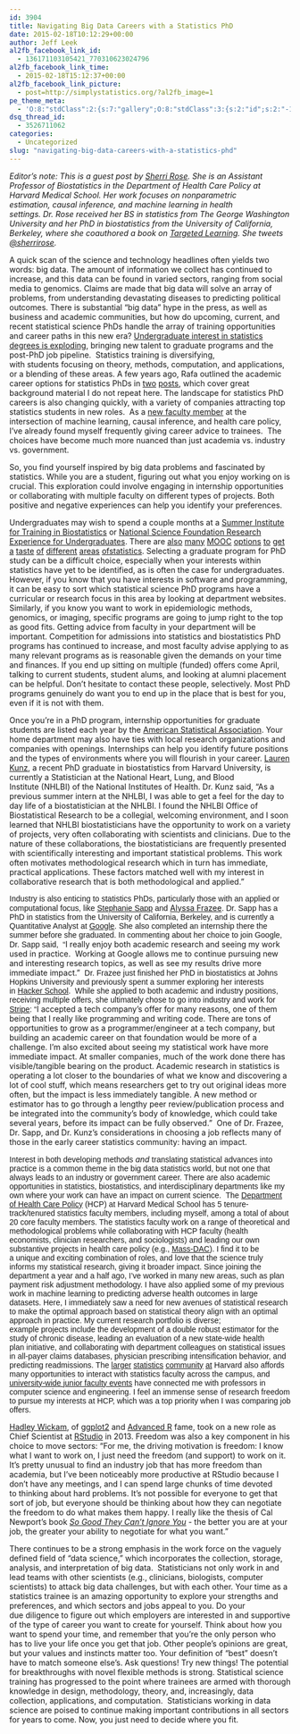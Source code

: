 ```yaml
---
id: 3904
title: Navigating Big Data Careers with a Statistics PhD
date: 2015-02-18T10:12:29+00:00
author: Jeff Leek
al2fb_facebook_link_id:
  - 136171103105421_770310623024796
al2fb_facebook_link_time:
  - 2015-02-18T15:12:37+00:00
al2fb_facebook_link_picture:
  - post=http://simplystatistics.org/?al2fb_image=1
pe_theme_meta:
  - 'O:8:"stdClass":2:{s:7:"gallery";O:8:"stdClass":3:{s:2:"id";s:2:"-1";s:5:"width";s:0:"";s:6:"height";s:0:"";}s:5:"video";O:8:"stdClass":1:{s:2:"id";s:2:"-1";}}'
dsq_thread_id:
  - 3526711062
categories:
  - Uncategorized
slug: "navigating-big-data-careers-with-a-statistics-phd"
---
```

<div>
  <em>Editor's note: This is a guest post by <a href="http://www.drsherrirose.com/" target="_blank">Sherri Rose</a>. She is an Assistant Professor of Biostatistics in the Department of Health Care Policy at Harvard Medical School. Her work focuses on nonparametric estimation, causal inference, and machine learning in health settings. Dr. Rose received her BS in statistics from The George Washington University and her PhD in biostatistics from the University of California, Berkeley, where she coauthored a book on <a href="http://drsherrirose.com/targeted-learning-book/" target="_blank">Targeted Learning</a>. She tweets <a href="https://twitter.com/sherrirose" target="_blank">@sherrirose</a>.</em>
</div>

<div>
</div>



<div>
  A quick scan of the science and technology headlines often yields two words: big data. The amount of information we collect has continued to increase, and this data can be found in varied sectors, ranging from social media to genomics. Claims are made that big data will solve an array of problems, from understanding devastating diseases to predicting political outcomes. There is substantial “big data” hype in the press, as well as business and academic communities, but how do upcoming, current, and recent statistical science PhDs handle the array of training opportunities and career paths in this new era? <a href="http://www.amstat.org/newsroom/pressreleases/2015-StatsFastestGrowingSTEMDegree.pdf" target="_blank">Undergraduate interest in statistics degrees is exploding</a>, bringing new talent to graduate programs and the post-PhD job pipeline.  Statistics training is diversifying, with students focusing on theory, methods, computation, and applications, or a blending of these areas. A few years ago, Rafa outlined the academic career options for statistics PhDs in <a href="http://simplystatistics.org/2011/09/12/advice-for-stats-students-on-the-academic-job-market/" target="_blank">two</a> <a href="http://simplystatistics.org/2011/09/15/another-academic-job-market-option-liberal-arts/" target="_blank">posts</a>, which cover great background material I do not repeat here. The landscape for statistics PhD careers is also changing quickly, with a variety of companies attracting top statistics students in new roles.  As a <a href="http://www.drsherrirose.com/" target="_blank">new faculty member</a> at the intersection of machine learning, causal inference, and health care policy, I've already found myself frequently giving career advice to trainees.  The choices have become much more nuanced than just academia vs. industry vs. government.
</div>

<div>
</div>



<div>
</div>

<div>
  So, you find yourself inspired by big data problems and fascinated by statistics. While you are a student, figuring out what you enjoy working on is crucial. This exploration could involve engaging in internship opportunities or collaborating with multiple faculty on different types of projects. Both positive and negative experiences can help you identify your preferences.
</div>

<div>
</div>



<div>
</div>

<div>
  Undergraduates may wish to spend a couple months at a <a href="http://www.nhlbi.nih.gov/research/training/summer-institute-biostatistics-t15" target="_blank">Summer Institute for Training in Biostatistics</a> or <a href="http://www.nsf.gov/crssprgm/reu/" target="_blank">National Science Foundation Research Experience for Undergraduates</a>. There are <a href="https://www.udacity.com/course/st101" target="_blank">also</a> <a href="https://www.coursera.org/course/casebasedbiostat" target="_blank">many</a> <a href="https://www.coursera.org/specialization/jhudatascience/1" target="_blank">MOOC</a> <a href="https://www.edx.org/course/statistics-r-life-sciences-harvardx-ph525-1x#.VJOhXsAAPe" target="_blank">options</a> <a href="https://www.coursera.org/course/maththink" target="_blank">to</a> <a href="https://www.udacity.com/course/ud120" target="_blank">get</a> <a href="https://www.udacity.com/course/ud359" target="_blank">a</a> <a href="https://www.udacity.com/course/ud651" target="_blank">taste</a> <a href="https://www.edx.org/course/foundations-data-analysis-utaustinx-ut-7-01x#.VNpQRd4bakA" target="_blank">of</a> <a href="https://www.edx.org/course/introduction-linear-models-matrix-harvardx-ph525-2x#.VNpQS94bakA" target="_blank">different</a> <a href="https://www.edx.org/course/scalable-machine-learning-uc-berkeleyx-cs190-1x#.VNpQU94bakA" target="_blank">areas</a> <a href="https://www.edx.org/course/introduction-computational-thinking-data-mitx-6-00-2x-0#.VNpQWd4bakA" target="_blank">of</a><a href="https://www.edx.org/course/fundamentals-clinical-trials-harvardx-hsph-hms214x#.VNpQt94bakA" target="_blank">statistics</a>. Selecting a graduate program for PhD study can be a difficult choice, especially when your interests within statistics have yet to be identified, as is often the case for undergraduates. However, if you know that you have interests in software and programming, it can be easy to sort which statistical science PhD programs have a curricular or research focus in this area by looking at department websites. Similarly, if you know you want to work in epidemiologic methods, genomics, or imaging, specific programs are going to jump right to the top as good fits. Getting advice from faculty in your department will be important. Competition for admissions into statistics and biostatistics PhD programs has continued to increase, and most faculty advise applying to as many relevant programs as is reasonable given the demands on your time and finances. If you end up sitting on multiple (funded) offers come April, talking to current students, student alums, and looking at alumni placement can be helpful. Don't hesitate to contact these people, selectively. Most PhD programs genuinely do want you to end up in the place that is best for you, even if it is not with them.
</div>

<div>
</div>



<div>
</div>

<div>
  Once you're in a PhD program, internship opportunities for graduate students are listed each year by the <a href="http://www.amstat.org/education/internships.cfm" target="_blank">American Statistical Association</a>. Your home department may also have ties with local research organizations and companies with openings. Internships can help you identify future positions and the types of environments where you will flourish in your career. <a href="https://www.linkedin.com/pub/lauren-kunz/a/aab/293" target="_blank">Lauren Kunz</a>, a recent PhD graduate in biostatistics from Harvard University, is currently a Statistician at the National Heart, Lung, and Blood Institute (NHLBI) of the National Institutes of Health. Dr. Kunz said, "As a previous summer intern at the NHLBI, I was able to get a feel for the day to day life of a biostatistician at the NHLBI. I found the NHLBI Office of Biostatistical Research to be a collegial, welcoming environment, and I soon learned that NHLBI biostatisticians have the opportunity to work on a variety of projects, very often collaborating with scientists and clinicians. Due to the nature of these collaborations, the biostatisticians are frequently presented with scientifically interesting and important statistical problems. This work often motivates methodological research which in turn has immediate, practical applications. These factors matched well with my interest in collaborative research that is both methodological and applied."
</div>

<div>
</div>



<div>
</div>

<div>
  <span style="font-family: Helvetica;">Industry is also enticing to statistics PhDs, particularly those with an applied or computational focus, like <a href="http://www.stephaniesapp.com/" target="_blank">Stephanie Sapp</a> and</span> <a href="http://alyssafrazee.com/" target="_blank">Alyssa Frazee</a><span style="font-family: Helvetica;">. Dr. Sapp has a PhD in statistics from the University of California, Berkeley, and is currently a Quantitative Analyst at <a href="http://www.google.com/" target="_blank">Google</a>. She also completed an internship there the summer before she graduated. In commenting about her choice to join Google, Dr. Sapp said,  "</span>I really enjoy both academic research and seeing my work used in practice.  Working at Google allows me to continue pursuing new and interesting research topics, as well as see my results drive more immediate impact."  <span style="font-family: Helvetica;">Dr. Frazee just finished her PhD in biostatistics at Johns Hopkins University and previously spent a summer exploring her interests in <a href="https://www.hackerschool.com/" target="_blank">Hacker School</a>.  While she applied to both academic and industry positions, receiving multiple offers, she ultimately chose to go into industry and work for <a href="https://stripe.com/" target="_blank">Stripe</a>: "</span>I accepted a tech company's offer for many reasons, one of them being that I really like programming and writing code. There are tons of opportunities to grow as a programmer/engineer at a tech company, but building an academic career on that foundation would be more of a challenge. I'm also excited about seeing my statistical work have more immediate impact. At smaller companies, much of the work done there has visible/tangible bearing on the product. Academic research in statistics is operating a lot closer to the boundaries of what we know and discovering a lot of cool stuff, which means researchers get to try out original ideas more often, but the impact is less immediately tangible. A new method or estimator has to go through a lengthy peer review/publication process and be integrated into the community's body of knowledge, which could take several years, before its impact can be fully observed."  One of Dr. Frazee, Dr. Sapp, and Dr. Kunz's considerations in choosing a job reflects many of those in the early career statistics community: having an impact.
</div>

<div>
</div>



<div>
</div>

<div>
  <span style="font-family: Helvetica;">Interest in both developing methods </span><i>and</i> <span style="font-family: Helvetica;">translating statistical advances into practice is a common theme in the big data statistics world, but not one that always leads to an industry or government career. There are also academic opportunities in statistics, biostatistics, and interdisciplinary departments like my own where your work can have an impact on current science.  The <a href="http://www.hcp.med.harvard.edu/" target="_blank">Department of Health Care Policy</a> (HCP) at Harvard Medical School has 5 tenure-track/tenured statistics faculty members, including myself, among a total of about 20 core faculty members. The statistics faculty work on a range of theoretical and methodological problems while collaborating with HCP faculty (health economists, clinician <wbr />researchers, and sociologists) and leading our own substantive projects in health care policy (e.g., <a href="http://www.massdac.org/" target="_blank">Mass-DAC</a>). I find it to be a unique and exciting combination of roles, and love that the science truly informs my statistical research, giving it broader impact. Since joining the department a year and a half ago, I've worked in many new areas, such as plan payment risk adjustment methodology. I have also applied some of my previous work in machine learning to predicting adverse health outcomes in large datasets. Here, I immediately saw a need for new avenues of statistical research to make the optimal approach based on statistical theory align with an optimal approach in practice. My current research portfolio is diverse; example projects include the development of a double robust estimator for the study of chronic disease, leading an evaluation of a new state-wide health plan initiative, and collaborating with department colleagues on statistical issues in all-payer claims databases, physician prescribing intensification behavior, and predicting readmissions. The <a href="http://statistics.fas.harvard.edu/" target="_blank">larger</a> <a href="http://www.hsph.harvard.edu/biostatistics/" target="_blank">statistics</a> <a href="http://www.iq.harvard.edu/" target="_blank">community</a> <a href="http://bcb.dfci.harvard.edu/" target="_blank">at</a> Harvard also affords many opportunities to interact with statistics faculty across the campus, and <a href="http://www.faculty.harvard.edu/" target="_blank">university-wide junior faculty events</a> have connected me with professors in computer science and engineering. I feel an immense sense of research freedom to pursue my interests at HCP, which was a top priority when I was comparing job offers.</span>
</div>

<div>
</div>



<div>
</div>

<div>
  <a href="http://had.co.nz/" target="_blank">Hadley Wickam</a>, of <a href="http://www.amazon.com/dp/0387981403/" target="_blank">ggplot2</a> and <a href="http://www.amazon.com/dp/1466586966/" target="_blank">Advanced R</a> fame, took on a new role as Chief Scientist at <a href="http://www.rstudio.com/" target="_blank">RStudio</a> in 2013. Freedom was also a key component in his choice to move sectors: "For me, the driving motivation is freedom: I know what I want to work on, I just need the freedom (and support) to work on it. It's pretty unusual to find an industry job that has more freedom than academia, but I've been noticeably more productive at RStudio because I don't have any meetings, and I can spend large chunks of time devoted to thinking about hard problems. It's not possible for everyone to get that sort of job, but everyone should be thinking about how they can negotiate the freedom to do what makes them happy. I really like the thesis of Cal Newport's book <a href="http://www.amazon.com/dp/1455509124/" target="_blank"><i>So </i></a><a href="http://www.amazon.com/dp/1455509124/" target="_blank"><i>Good They Can't Ignore You</i></a> - the better you are at your job, the greater your ability to negotiate for what you want."
</div>

<div>
</div>



<div>
</div>

<div>
  There continues to be a strong emphasis in the work force on the vaguely defined field of “data science,” which incorporates the collection, storage, analysis, and interpretation of big data.  Statisticians not only work in and lead teams with other scientists (e.g., clinicians, biologists, computer scientists) to attack big data challenges, but with each other. Your time as a statistics trainee is an amazing opportunity to explore your strengths and preferences, and which sectors and jobs appeal to you. Do your due diligence to figure out which employers are interested in and supportive of the type of career you want to create for yourself. Think about how you want to spend your time, and remember that you're the only person who has to live your life once you get that job. Other people's opinions are great, but your values and instincts matter too. Your definition of "best" doesn't have to match someone else's. Ask questions! Try new things! The potential for breakthroughs with novel flexible methods is strong. Statistical science training has progressed to the point where trainees are armed with thorough knowledge in design, methodology, theory, and, increasingly, data collection, applications, and computation.  Statisticians working in data science are poised to continue making important contributions in all sectors for years to come. Now, you just need to decide where you fit.
</div>
